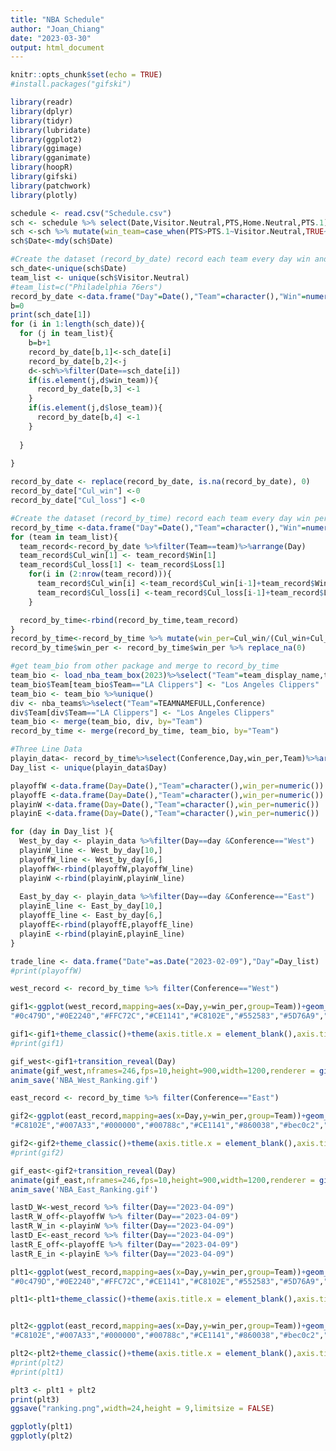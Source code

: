 ```yaml
---
title: "NBA Schedule"
author: "Joan_Chiang"
date: "2023-03-30"
output: html_document
---
```


```r
knitr::opts_chunk$set(echo = TRUE)
#install.packages("gifski")

```

```r
library(readr)
library(dplyr)
library(tidyr)
library(lubridate)
library(ggplot2)
library(ggimage)
library(gganimate)
library(hoopR)
library(gifski)
library(patchwork)
library(plotly)
```

```r
schedule <- read.csv("Schedule.csv")
sch <- schedule %>% select(Date,Visitor.Neutral,PTS,Home.Neutral,PTS.1)
sch <-sch %>% mutate(win_team=case_when(PTS>PTS.1~Visitor.Neutral,TRUE~Home.Neutral),lose_team=case_when(PTS<PTS.1~Visitor.Neutral,TRUE~Home.Neutral))
sch$Date<-mdy(sch$Date)

```


```r
#Create the dataset (record_by_date) record each team every day win and loss
sch_date<-unique(sch$Date)
team_list <- unique(sch$Visitor.Neutral)
#team_list=c("Philadelphia 76ers")
record_by_date <-data.frame("Day"=Date(),"Team"=character(),"Win"=numeric(),"Loss"=numeric())
b=0
print(sch_date[1])
for (i in 1:length(sch_date)){
  for (j in team_list){
    b=b+1
    record_by_date[b,1]<-sch_date[i]
    record_by_date[b,2]<-j
    d<-sch%>%filter(Date==sch_date[i])
    if(is.element(j,d$win_team)){
      record_by_date[b,3] <-1
    }
    if(is.element(j,d$lose_team)){
      record_by_date[b,4] <-1
    }
    
  }
  
}

record_by_date <- replace(record_by_date, is.na(record_by_date), 0)
record_by_date["Cul_win"] <-0
record_by_date["Cul_loss"] <-0

```

```r
#Create the dataset (record_by_time) record each team every day win percentage
record_by_time <-data.frame("Day"=Date(),"Team"=character(),"Win"=numeric(),"Loss"=numeric(),"Cul_win"=numeric(),"Cul_loss"=numeric())
for (team in team_list){
  team_record<-record_by_date %>%filter(Team==team)%>%arrange(Day)
  team_record$Cul_win[1] <- team_record$Win[1]
  team_record$Cul_loss[1] <- team_record$Loss[1]
    for(i in (2:nrow(team_record))){
      team_record$Cul_win[i] <-team_record$Cul_win[i-1]+team_record$Win[i]
      team_record$Cul_loss[i] <-team_record$Cul_loss[i-1]+team_record$Loss[i]
    }

  record_by_time<-rbind(record_by_time,team_record)
}
record_by_time<-record_by_time %>% mutate(win_per=Cul_win/(Cul_win+Cul_loss))
record_by_time$win_per <- record_by_time$win_per %>% replace_na(0)
```

```r
#get team_bio from other package and merge to record_by_time
team_bio <- load_nba_team_box(2023)%>%select("Team"=team_display_name,team_color,team_logo)
team_bio$Team[team_bio$Team=="LA Clippers"] <- "Los Angeles Clippers"
team_bio <- team_bio %>%unique()
div <- nba_teams%>%select("Team"=TEAMNAMEFULL,Conference)
div$Team[div$Team=="LA Clippers"] <- "Los Angeles Clippers"
team_bio <- merge(team_bio, div, by="Team")
record_by_time <- merge(record_by_time, team_bio, by="Team")
```


```r
#Three Line Data 
playin_data<- record_by_time%>%select(Conference,Day,win_per,Team)%>%arrange(Conference,Day,desc(win_per))
Day_list <- unique(playin_data$Day)

playoffW <-data.frame(Day=Date(),"Team"=character(),win_per=numeric())
playoffE <-data.frame(Day=Date(),"Team"=character(),win_per=numeric())
playinW <-data.frame(Day=Date(),"Team"=character(),win_per=numeric())
playinE <-data.frame(Day=Date(),"Team"=character(),win_per=numeric())

for (day in Day_list ){
  West_by_day <- playin_data %>%filter(Day==day &Conference=="West")
  playinW_line <- West_by_day[10,]
  playoffW_line <- West_by_day[6,]
  playoffW<-rbind(playoffW,playoffW_line)
  playinW <-rbind(playinW,playinW_line)
  
  East_by_day <- playin_data %>%filter(Day==day &Conference=="East")
  playinE_line <- East_by_day[10,]
  playoffE_line <- East_by_day[6,]
  playoffE<-rbind(playoffE,playoffE_line)
  playinE <-rbind(playinE,playinE_line)
}

trade_line <- data.frame("Date"=as.Date("2023-02-09"),"Day"=Day_list)
#print(playoffW)
```


```r
west_record <- record_by_time %>% filter(Conference=="West")

gif1<-ggplot(west_record,mapping=aes(x=Day,y=win_per,group=Team))+geom_line(aes(color=Team),size=2)+geom_image(mapping=aes(x=Day,y=win_per,image=team_logo),size=0.07,by='height')+scale_color_manual(values=c(	
"#0c479D","#0E2240","#FFC72C","#CE1141","#C8102E","#552583","#5D76A9","#236192","#85714D","#007AC1","#1D1160","#000000","#5A2D81","#C4CED4","#00471B"))+geom_hline(data=playoffW, aes(yintercept=win_per),size=1.5)+geom_hline(data=playinW, aes(yintercept=win_per),linetype="twodash",color="red",size=1.5)+geom_vline(data=trade_line,aes(xintercept=Date),color="blue",size=2)

gif1<-gif1+theme_classic()+theme(axis.title.x = element_blank(),axis.ticks=element_blank(),legend.title = element_blank(),axis.title.y = element_text(size=22,color="black"),axis.text = element_text(size=24,color="black"),legend.position="none")+theme(aspect.ratio=3/4)+coord_cartesian(ylim = c(0,1.0))+theme(plot.background = element_rect(fill = "#E5D2B1"),panel.background = element_rect(fill = "#E5D2B1"))+labs(title="2022-23 NBA Western Rankings Day By Day",caption = "NBA Ranking @JoanChiang, Data: Basketball-Reference")+theme(plot.title = element_text(size=36),plot.caption = element_text(size=12))+ylab("Win%")
#print(gif1)

gif_west<-gif1+transition_reveal(Day)
animate(gif_west,nframes=246,fps=10,height=900,width=1200,renderer = gifski_renderer(loop = FALSE))
anim_save('NBA_West_Ranking.gif')
```

```r
east_record <- record_by_time %>% filter(Conference=="East")

gif2<-ggplot(east_record,mapping=aes(x=Day,y=win_per,group=Team))+geom_line(aes(color=Team),size=2)+geom_image(mapping=aes(x=Day,y=win_per,image=team_logo),size=0.07,by='height')+scale_color_manual(values=c(	
"#C8102E","#007A33","#000000","#00788c","#CE1141","#860038","#bec0c2","#fdbb3092","#98002E","#00471B","#F58426","#0077C0","#006BB6","#753bbd","#E31837"))+geom_hline(data=playoffE, aes(yintercept=win_per),size=1.5)+geom_hline(data=playinE, aes(yintercept=win_per),linetype="twodash",color="red",size=1.5)+geom_vline(data=trade_line,aes(xintercept=Date),color="blue",size=2)

gif2<-gif2+theme_classic()+theme(axis.title.x = element_blank(),axis.ticks=element_blank(),legend.title = element_blank(),axis.title.y = element_text(size=22,color="black"),axis.text = element_text(size=24,color="black"),legend.position="none")+theme(aspect.ratio=3/4)+coord_cartesian(ylim = c(0,1.0))+theme(plot.background = element_rect(fill = "#E5D2B1"),panel.background = element_rect(fill = "#E5D2B1"))+labs(title="2022-23 NBA Eastern Rankings Day By Day",caption = "NBA Ranking @JoanChiang, Data: Basketball-Reference")+theme(plot.title = element_text(size=36),plot.caption = element_text(size=12))+ylab("Win%")
#print(gif2)

gif_east<-gif2+transition_reveal(Day)
animate(gif_east,nframes=246,fps=10,height=900,width=1200,renderer = gifski_renderer(loop = FALSE))
anim_save('NBA_East_Ranking.gif')
```

```r
lastD_W<-west_record %>% filter(Day=="2023-04-09")
lastR_W_off<-playoffW %>% filter(Day=="2023-04-09")
lastR_W_in <-playinW %>% filter(Day=="2023-04-09")
lastD_E<-east_record %>% filter(Day=="2023-04-09")
lastR_E_off<-playoffE %>% filter(Day=="2023-04-09")
lastR_E_in <-playinE %>% filter(Day=="2023-04-09")

plt1<-ggplot(west_record,mapping=aes(x=Day,y=win_per,group=Team))+geom_line(aes(color=Team),size=2)+geom_image(data=lastD_W,mapping=aes(x=Day,y=win_per,image=team_logo),size=0.07,by='height')+scale_color_manual(values=c(	
"#0c479D","#0E2240","#FFC72C","#CE1141","#C8102E","#552583","#5D76A9","#236192","#85714D","#007AC1","#1D1160","#000000","#5A2D81","#C4CED4","#00471B"))+geom_hline(data=lastR_W_off, aes(yintercept=win_per),size=1.5)+geom_hline(data=lastR_W_in, aes(yintercept=win_per),linetype="twodash",color="red",size=1.5)+geom_vline(data=trade_line,aes(xintercept=Date),color="blue",size=2)

plt1<-plt1+theme_classic()+theme(axis.title.x = element_blank(),axis.ticks=element_blank(),legend.title = element_blank(),axis.title.y = element_text(size=18,color="black"),axis.text = element_text(size=18,color="black"),legend.position="none")+theme(aspect.ratio=3/4)+coord_cartesian(ylim = c(0,1.0))+theme(plot.background = element_rect(fill = "#E5D2B1"),panel.background = element_rect(fill = "#E5D2B1"))+labs(title="2022-23 NBA Western Rankings Day By Day",caption = "NBA Ranking @JoanChiang, Data: Basketball-Reference")+theme(plot.title = element_text(size=26),plot.caption = element_text(size=9))+ylab("Win%")


plt2<-ggplot(east_record,mapping=aes(x=Day,y=win_per,group=Team))+geom_line(aes(color=Team),size=2)+geom_image(data=lastD_E,mapping=aes(x=Day,y=win_per,image=team_logo),size=0.07,by='height')+scale_color_manual(values=c(	
"#C8102E","#007A33","#000000","#00788c","#CE1141","#860038","#bec0c2","#fdbb3092","#98002E","#00471B","#F58426","#0077C0","#006BB6","#753bbd","#E31837"))+geom_hline(data=lastR_E_off, aes(yintercept=win_per),size=1.5)+geom_hline(data=lastR_E_in, aes(yintercept=win_per),linetype="twodash",color="red",size=1.5)+geom_vline(data=trade_line,aes(xintercept=Date),color="blue",size=2)

plt2<-plt2+theme_classic()+theme(axis.title.x = element_blank(),axis.ticks=element_blank(),legend.title = element_blank(),axis.title.y = element_text(size=18,color="black"),axis.text = element_text(size=18,color="black"),legend.position="none")+theme(aspect.ratio=3/4)+coord_cartesian(ylim = c(0,1.0))+theme(plot.background = element_rect(fill = "#E5D2B1"),panel.background = element_rect(fill = "#E5D2B1"))+labs(title="2022-23 NBA Eastern Rankings Day By Day",caption = "NBA Ranking @JoanChiang, Data: Basketball-Reference")+theme(plot.title = element_text(size=26),plot.caption = element_text(size=9))+ylab("Win%")
#print(plt2)
#print(plt1)

plt3 <- plt1 + plt2
print(plt3)
ggsave("ranking.png",width=24,height = 9,limitsize = FALSE)
```

```r
ggplotly(plt1)
ggplotly(plt2)
```

